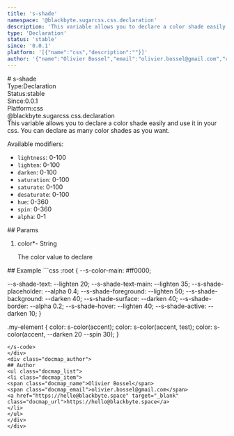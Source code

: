 ```yaml
---
title: 's-shade'
namespace: '@blackbyte.sugarcss.css.declaration'
description: 'This variable allows you to declare a color shade easily and use it in your css. You can declare as many color shades as you want.  Available modifiers: - `lightness`: 0-100 - `lighten`: 0-100 - `darken`: 0-100 - `saturation`: 0-100 - `saturate`: 0-100 - `desaturate`: 0-100 - `hue`: 0-360 - `spin`: 0-360 - `alpha`: 0-1'
type: 'Declaration'
status: 'stable'
since: '0.0.1'
platform: '[{"name":"css","description":""}]'
author: '{"name":"Olivier Bossel","email":"olivier.bossel@gmail.com","url":"https://hello@blackbyte.space"}'
---
```

<div class="docmap -mdx">
# s-shade
<div class="docmap_metas">
<div class="docmap_type"><span class="docmap_type-label">Type:</span><span class="docmap_type-value">Declaration</span></div>
<div class="docmap_status"><span class="docmap_status-label">Status:</span><span class="docmap_status-value -stable">stable</span></div>
<div class="docmap_since"><span class="docmap_since-label">Since:</span><span class="docmap_since-value">0.0.1</span></div>
<div class="docmap_platform"><span class="docmap_platform-label">Platform:</span><span class="docmap_platform-value -css">css</span></div>
</div>
<div class="docmap_namespace">@blackbyte.sugarcss.css.declaration</div>
<div class="docmap_description typo-lead typo-format">
This variable allows you to declare a color shade easily and use it in your css.
You can declare as many color shades as you want.

Available modifiers:
- `lightness`: 0-100
- `lighten`: 0-100
- `darken`: 0-100
- `saturation`: 0-100
- `saturate`: 0-100
- `desaturate`: 0-100
- `hue`: 0-360
- `spin`: 0-360
- `alpha`: 0-1
</div>
<div class="docmap_params">
## Params
<ol class="docmap_list">
<li class="docmap_item">
<span class="docmap_name">color<span class="docmap_required">*</span></span><span class="docmap_default">-</span> <span class="docmap_type">String</span>
<p class="docmap_description">The color value to declare</p>
</li>
</ol>
</div>
<div class="docmap_examples">
## Example
<s-code language="css" header>
```css
:root {
   --s-color-main: #ff0000;

   --s-shade-text: --lighten 20;
   --s-shade-text-main: --lighten 35;
   --s-shade-placeholder: --alpha 0.4;
   --s-shade-foreground: --lighten 50;
   --s-shade-background: --darken 40;
   --s-shade-surface: --darken 40;
   --s-shade-border: --alpha 0.2;
   --s-shade-hover: --lighten 40;
   --s-shade-active: --darken 10;
}

.my-element {
  color: s-color(accent);
  color: s-color(accent, test);
  color: s-color(accent, --darken 20 --spin 30);
}
```
</s-code>
</div>
<div class="docmap_author">
## Author
<ul class="docmap_list">
<li class="docmap_item">
<span class="docmap_name">Olivier Bossel</span>
<span class="docmap_email">olivier.bossel@gmail.com</span>
<a href="https://hello@blackbyte.space" target="_blank" class="docmap_url">https://hello@blackbyte.space</a>
</li>
</ul>
</div>
</div>